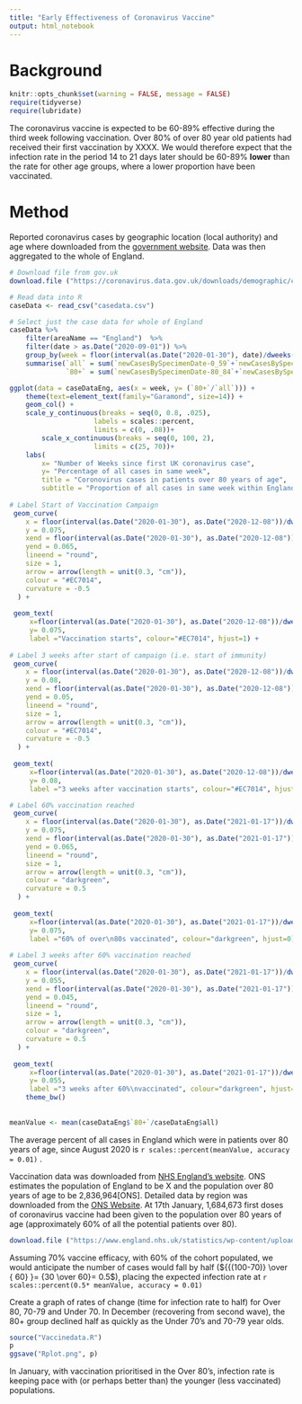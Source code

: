 ```yaml
---
title: "Early Effectiveness of Coronavirus Vaccine"
output: html_notebook
---
```


# Background

```r
knitr::opts_chunk$set(warning = FALSE, message = FALSE)
require(tidyverse)
require(lubridate)

```

The coronavirus vaccine is expected to be 60-89% effective during the third week following vaccination. Over 80% of over 80 year old patients had received their first vaccination by XXXX. We would therefore expect that the infection rate in the period 14 to 21 days later should be 60-89% **lower** than the rate for other age groups, where a lower proportion have been vaccinated.

# Method

Reported coronavirus cases by geographic location (local authority) and age where downloaded from the [government website](https://coronavirus.data.gov.uk/downloads/demographic/cases/specimenDate_ageDemographic-unstacked.csv). Data was then aggregated to the whole of England.

```r
# Download file from gov.uk
download.file ("https://coronavirus.data.gov.uk/downloads/demographic/cases/specimenDate_ageDemographic-unstacked.csv", "casedata.csv", mode="wb")

# Read data into R
caseData <- read_csv("casedata.csv")

# Select just the case data for whole of England
caseData %>%
    filter(areaName == "England")  %>%
    filter(date > as.Date("2020-09-01")) %>%
    group_by(week = floor(interval(as.Date("2020-01-30"), date)/dweeks())) %>%
    summarise(`all` = sum(`newCasesBySpecimenDate-0_59`+`newCasesBySpecimenDate-60+`),
              `80+` = sum(`newCasesBySpecimenDate-80_84`+`newCasesBySpecimenDate-85_89`+`newCasesBySpecimenDate-90+`)) -> caseDataEng

ggplot(data = caseDataEng, aes(x = week, y= (`80+`/`all`))) +
    theme(text=element_text(family="Garamond", size=14)) +
    geom_col() +
    scale_y_continuous(breaks = seq(0, 0.8, .025),
                     labels = scales::percent, 
                     limits = c(0, .08))+
        scale_x_continuous(breaks = seq(0, 100, 2),
                     limits = c(25, 70))+
    labs(
        x= "Number of Weeks since first UK coronavirus case",
        y= "Percentage of all cases in same week",
        title = "Coronovirus cases in patients over 80 years of age",
        subtitle = "Proportion of all cases in same week within England")+
    
# Label Start of Vaccination Campaign
 geom_curve(
    x = floor(interval(as.Date("2020-01-30"), as.Date("2020-12-08"))/dweeks())-5, 
    y = 0.075,
    xend = floor(interval(as.Date("2020-01-30"), as.Date("2020-12-08"))/dweeks()), 
    yend = 0.065,
    lineend = "round",
    size = 1, 
    arrow = arrow(length = unit(0.3, "cm")),
    colour = "#EC7014",
    curvature = -0.5
  ) +
    
 geom_text(
     x=floor(interval(as.Date("2020-01-30"), as.Date("2020-12-08"))/dweeks())-5.5, 
     y= 0.075, 
     label ="Vaccination starts", colour="#EC7014", hjust=1) +
 
# Label 3 weeks after start of campaign (i.e. start of immunity)   
 geom_curve(
    x = floor(interval(as.Date("2020-01-30"), as.Date("2020-12-08"))/dweeks())-2,
    y = 0.08,
    xend = floor(interval(as.Date("2020-01-30"), as.Date("2020-12-08"))/dweeks())+3, 
    yend = 0.05,
    lineend = "round",
    size = 1, 
    arrow = arrow(length = unit(0.3, "cm")),
    colour = "#EC7014",
    curvature = -0.5
  ) +
    
 geom_text(
     x=floor(interval(as.Date("2020-01-30"), as.Date("2020-12-08"))/dweeks())-2.5, 
     y= 0.08, 
     label ="3 weeks after vaccination starts", colour="#EC7014", hjust=1) +

# Label 60% vaccination reached
 geom_curve(
    x = floor(interval(as.Date("2020-01-30"), as.Date("2021-01-17"))/dweeks())+5,
    y = 0.075,
    xend = floor(interval(as.Date("2020-01-30"), as.Date("2021-01-17"))/dweeks()), 
    yend = 0.065,
    lineend = "round",
    size = 1, 
    arrow = arrow(length = unit(0.3, "cm")),
    colour = "darkgreen",
    curvature = 0.5
  ) +
    
 geom_text(
     x=floor(interval(as.Date("2020-01-30"), as.Date("2021-01-17"))/dweeks())+5.5, 
     y= 0.075, 
     label ="60% of over\n80s vaccinated", colour="darkgreen", hjust=0) +
    
# Label 3 weeks after 60% vaccination reached
 geom_curve(
    x = floor(interval(as.Date("2020-01-30"), as.Date("2021-01-17"))/dweeks())+8,
    y = 0.055,
    xend = floor(interval(as.Date("2020-01-30"), as.Date("2021-01-17"))/dweeks())+3, 
    yend = 0.045,
    lineend = "round",
    size = 1, 
    arrow = arrow(length = unit(0.3, "cm")),
    colour = "darkgreen",
    curvature = 0.5
  ) +
    
 geom_text(
     x=floor(interval(as.Date("2020-01-30"), as.Date("2021-01-17"))/dweeks())+8.5, 
     y= 0.055, 
     label ="3 weeks after 60%\nvaccinated", colour="darkgreen", hjust=0) +
    theme_bw()
    
        
meanValue <- mean(caseDataEng$`80+`/caseDataEng$all)
```


The average percent of all cases in England which were in patients over 80 years of age, since August 2020 is `r scales::percent(meanValue, accuracy = 0.01)` .

Vaccination data was downloaded from [NHS England's website](https://www.england.nhs.uk/statistics/statistical-work-areas/covid-19-vaccinations/). ONS estimates the population of England to be X and the population over 80 years of age to be 2,836,964[ONS]. Detailed data by region was downloaded from the [ONS Website](https://www.ons.gov.uk/visualisations/dvc845/poppyramids/pyramids/datadownload.xlsx). At 17th January, 1,684,673 first doses of coronavirus vaccine had been given to the population over 80 years of age (approximately 60% of all the potential patients over 80).

```r

download.file ("https://www.england.nhs.uk/statistics/wp-content/uploads/sites/2/2021/01/COVID-19-weekly-announced-vaccinations-21-January-2021.xlsx", "vaccinedata.csv", mode="wb")
```

Assuming 70% vaccine efficacy, with 60% of the cohort populated, we would anticipate the number of cases would fall by half (${{(100-70)} \over { 60} }= {30 \over 60}= 0.5$), placing the expected infection rate at `r scales::percent(0.5* meanValue, accuracy = 0.01)`

Create a graph of rates of change (time for infection rate to half) for Over 80, 70-79 and Under 70.  In December (recovering from second wave), the 80+ group declined half as quickly as the Under 70's and 70-79 year olds.

```r
source("Vaccinedata.R")
p
ggsave("Rplot.png", p)
```

In January, with vaccination prioritised in the Over 80's, infection rate is keeping pace with (or perhaps better than) the younger (less vaccinated) populations.